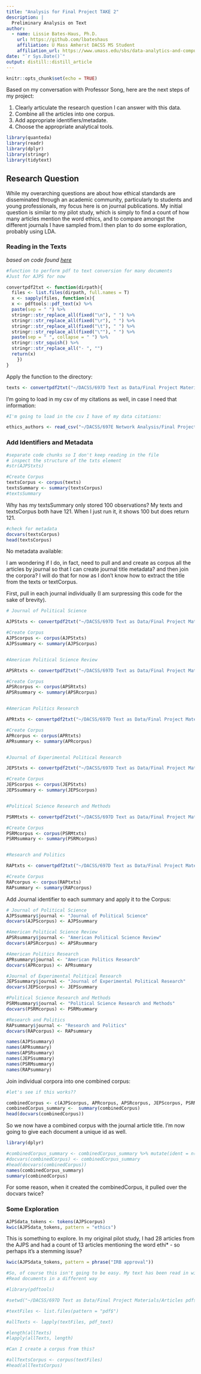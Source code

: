```yaml
---
title: "Analysis for Final Project TAKE 2"
description: |
  Preliminary Analysis on Text
author:
  - name: Lissie Bates-Haus, Ph.D. 
    url: https://github.com/lbateshaus
    affiliation: U Mass Amherst DACSS MS Student
    affiliation_url: https://www.umass.edu/sbs/data-analytics-and-computational-social-science-program/ms
date: "`r Sys.Date()`"
output: distill::distill_article
---
```



```r
knitr::opts_chunk$set(echo = TRUE)
```

Based on my conversation with Professor Song, here are the next steps of my project:

1. Clearly articulate the research question I can answer with this data.
2. Combine all the articles into one corpus.
3. Add appropriate identifiers/metadate.
3. Choose the appropriate analytical tools.

```r
library(quanteda)
library(readr)
library(dplyr)
library(stringr)
library(tidytext)
```

## Research Question

While my overarching questions are about how ethical standards are disseminated through an academic community, particularly to students and young professionals, my focus here is on journal publications. My initial question is similar to my pilot study, which is simply to find a count of how many articles mention the word ethics, and to compare amongst the different journals I have sampled from.I then plan to do some exploration, probably using LDA. 

### Reading in the Texts
_based on code found [here](https://slcladal.github.io/convertpdf2txt.html)_ 

```r
#function to perform pdf to text conversion for many documents
#Just for AJPS for now

convertpdf2txt <- function(dirpath){
  files <- list.files(dirpath, full.names = T)
  x <- sapply(files, function(x){
  x <- pdftools::pdf_text(x) %>%
  paste(sep = " ") %>%
  stringr::str_replace_all(fixed("\n"), " ") %>%
  stringr::str_replace_all(fixed("\r"), " ") %>%
  stringr::str_replace_all(fixed("\t"), " ") %>%
  stringr::str_replace_all(fixed("\""), " ") %>%
  paste(sep = " ", collapse = " ") %>%
  stringr::str_squish() %>%
  stringr::str_replace_all("- ", "") 
  return(x)
    })
}

```

Apply the function to the directory:

```r
texts <- convertpdf2txt("~/DACSS/697D Text as Data/Final Project Materials/Articles pdfs/All Articles")
```

I'm going to load in my csv of my citations as well, in case I need that information:

```r
#I'm going to load in the csv I have of my data citations:

ethics_authors <- read_csv("~/DACSS/697E Network Analysis/Final Project/ethics_authors.csv", show_col_types = FALSE)

```

### Add Identifiers and Metadata

```r
#separate code chunks so I don't keep reading in the file
# inspect the structure of the txts element
#str(AJPStxts)

#Create Corpus
textsCorpus <- corpus(texts)
textsSummary <- summary(textsCorpus)
#textsSummary
```

Why has my textsSummary only stored 100 observations? My texts and textsCorpus both have 121. When I just run it, it shows 100 but does return 121.


```r
#check for metadata
docvars(textsCorpus)
head(textsCorpus)

```

No metadata available:

I am wondering if I do, in fact, need to pull and and create as corpus all the articles by journal so that I can create journal title metadata? and then join the corpora? I will do that for now as I don't know how to extract the title from the texts or textCorpus.

First, pull in each journal individually (I am surpressing this code for the sake of brevity).

```r

# Journal of Political Science

AJPStxts <- convertpdf2txt("~/DACSS/697D Text as Data/Final Project Materials/Articles pdfs/American Journal of Political Science")

#Create Corpus
AJPScorpus <- corpus(AJPStxts)
AJPSsummary <- summary(AJPScorpus)


#American Political Science Review

APSRtxts <- convertpdf2txt("~/DACSS/697D Text as Data/Final Project Materials/Articles pdfs/American Political Science Review")

#Create Corpus
APSRcorpus <- corpus(APSRtxts)
APSRsummary <- summary(APSRcorpus)


#American Politics Research

APRtxts <- convertpdf2txt("~/DACSS/697D Text as Data/Final Project Materials/Articles pdfs/American Politics Research")

#Create Corpus
APRcorpus <- corpus(APRtxts)
APRsummary <- summary(APRcorpus)


#Journal of Experimental Political Research

JEPStxts <- convertpdf2txt("~/DACSS/697D Text as Data/Final Project Materials/Articles pdfs/Journal of Experimental Political Science")

#Create Corpus
JEPScorpus <- corpus(JEPStxts)
JEPSsummary <- summary(JEPScorpus)


#Political Science Research and Methods

PSRMtxts <- convertpdf2txt("~/DACSS/697D Text as Data/Final Project Materials/Articles pdfs/Political Science Research and Methods")

#Create Corpus
PSRMcorpus <- corpus(PSRMtxts)
PSRMsummary <- summary(PSRMcorpus)


#Research and Politics

RAPtxts <- convertpdf2txt("~/DACSS/697D Text as Data/Final Project Materials/Articles pdfs/Research and Politics")

#Create Corpus
RAPcorpus <- corpus(RAPtxts)
RAPsummary <- summary(RAPcorpus)

```


Add Journal identifier to each summary and apply it to the Corpus:

```r

# Journal of Political Science
AJPSsummary$journal <- "Journal of Political Science"
docvars(AJPScorpus) <- AJPSsummary

#American Political Science Review
APSRsummary$journal <- "American Political Science Review"
docvars(APSRcorpus) <- APSRsummary

#American Politics Research
APRsummary$journal <- "American Politics Research"
docvars(APRcorpus) <- APRsummary

#Journal of Experimental Political Research
JEPSsummary$journal <- "Journal of Experimental Political Research"
docvars(JEPScorpus) <- JEPSsummary

#Political Science Research and Methods
PSRMsummary$journal <- "Political Science Research and Methods"
docvars(PSRMcorpus) <- PSRMsummary

#Research and Politics
RAPsummary$journal <- "Research and Politics"
docvars(RAPcorpus) <- RAPsummary

```

```r
names(AJPSsummary)
names(APRsummary)
names(APSRsummary)
names(JEPSsummary)
names(PSRMsummary)
names(RAPsummary)
```



Join individual corpora into one combined corpus:

```r
#let's see if this works??

combinedCorpus <- c(AJPScorpus, APRcorpus, APSRcorpus, JEPScorpus, PSRMcorpus, RAPcorpus)
combinedCorpus_summary <-  summary(combinedCorpus)
head(docvars(combinedCorpus))

```

So we now have a combined corpus with the journal article title. I'm now going to give each document a unique id as well.

```r
library(dplyr)

#combinedCorpus_summary <- combinedCorpus_summary %>% mutate(ident = n())
#docvars(combinedCorpus) <- combinedCorpus_summary
#head(docvars(combinedCorpus))
names(combinedCorpus_summary)
summary(combinedCorpus)
```

For some reason, when it created the combinedCorpus, it pulled over the docvars twice?



### Some Exploration

```r

AJPSdata_tokens <- tokens(AJPScorpus)
kwic(AJPSdata_tokens, pattern = "ethics")

```

This is something to explore. In my original pilot study, I had 28 articles from the AJPS and had a count of 13 articles mentioning the word ethi* - so perhaps it's a stemming issue?

```r
kwic(AJPSdata_tokens, pattern = phrase("IRB approval"))
```












```r

#So, of course this isn't going to be easy. My text has been read in with no variables, so I need to think about how to do this. - Saving this in a code chunk for the code, but not going to use it!
#Read documents in a different way

#library(pdftools)

#setwd("~/DACSS/697D Text as Data/Final Project Materials/Articles pdfs/All Articles")

#textFiles <- list.files(pattern = "pdf$")

#allTexts <- lapply(textFiles, pdf_text)

#length(allTexts)
#lapply(allTexts, length) 

#Can I create a corpus from this?

#allTextsCorpus <- corpus(textFiles)
#head(allTextsCorpus)

```




